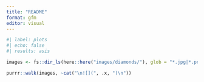 ```yaml
---
title: "README"
format: gfm
editor: visual
---
```


```r
#| label: plots
#| echo: false
#| results: asis

images <- fs::dir_ls(here::here("images/diamonds/"), glob = "*.jpg|*.png")

purrr::walk(images, ~cat("\n![](", .x, ")\n"))
```
